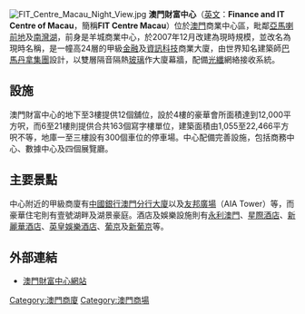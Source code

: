 {{Unreferenced |time=2011-03-30T21:56:11+00:00 }}
[[File:FIT_Centre_Macau_Night_View.jpg|right]]
'''澳門財富中心'''（[[英文|英文]]：'''Finance and IT Centre of Macau'''，簡稱'''FIT Centre Macau'''）位於[[澳門|澳門]]商業中心區，毗鄰[[亞馬喇前地|亞馬喇前地]]及[[南灣湖|南灣湖]]，前身是羊城商業中心，於2007年12月改建為現時規模，並改名為現時名稱，是一幢高24層的甲級[[金融|金融]]及[[資訊科技|資訊科技]]商業大廈，由世界知名建築師[[巴馬丹拿集團|巴馬丹拿集團]]設計，以雙層隔音隔熱[[玻璃|玻璃]]作大廈幕牆，配備[[光纖|光纖]]網絡接收系統。

== 設施 ==
澳門財富中心的地下至3樓提供12個舖位，設於4樓的豪華會所面積達到12,000平方呎，而6至21樓則提供合共163個寫字樓單位，建築面積由1,055至22,466平方呎不等，地庫一至三樓設有300個車位的停車場。中心配備完善設施，包括商務中心、數據中心及四個展覽廳。

== 主要景點 ==
中心附近的甲級商廈有[[中國銀行澳門分行大廈|中國銀行澳門分行大廈]]以及[[友邦廣場|友邦廣場]]（AIA Tower）等，而豪華住宅則有壹號湖畔及湖景豪庭。酒店及娛樂設施則有[[永利澳門|永利澳門]]、[[星際酒店|星際酒店]]、[[新麗華酒店|新麗華酒店]]、[[英皇娛樂酒店_(澳門)|英皇娛樂酒店]]、[[葡京|葡京]]及[[新葡京|新葡京]]等。

==外部連結==
*[https://web.archive.org/web/20081207062016/http://www.fit-macau.com/ 澳門財富中心網站]

[[Category:澳門商廈|Category:澳門商廈]]
[[Category:澳門商場|Category:澳門商場]]